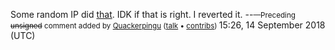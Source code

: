 Some random IP did [http://archives.clubpenguinwiki.info/w/index.php?title=System&type=revision&diff=95388&oldid=89910 that]. IDK if that is right. I reverted it. --<small>—Preceding <s>unsigned</s> comment added by [[User:Quackerpingu|Quackerpingu]] ([[User talk:Quackerpingu|talk]] • [[Special:Contributions/Quackerpingu|contribs]]) </small> 15:26, 14 September 2018 (UTC)
